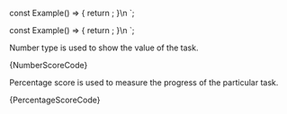 
const Example() => {
	return <Score bar={95} isPercentage={false} />;
}\n
`;

const Example() => {
	return <Score bar={95} />;
}\n
`;

<Section
	title="Accordion (number)"
	contained={true}
	border={true}
	style={{ paddingRight: 0, paddingLeft: 0 }}
>
	<p>Number type is used to show the value of the task.</p>
	<Preview wrapper={true}>
		<Score bar={50} value="295" isPercentage={false} />
	</Preview>
	<Snippet language="js">{NumberScoreCode}</Snippet>
</Section>

<Section
	title="Accordion (percentage)"
	contained={true}
	border={true}
	style={{ paddingRight: 0, paddingLeft: 0 }}
>
	<p>
		Percentage score is used to measure the progress of the particular task.
	</p>
	<Preview wrapper={true}>
		<Score bar={95} />
	</Preview>
	<Snippet language="js">{PercentageScoreCode}</Snippet>
</Section>

